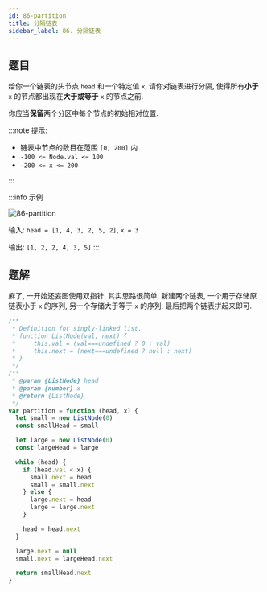```yaml
---
id: 86-partition
title: 分隔链表
sidebar_label: 86. 分隔链表
---
```


## 题目

给你一个链表的头节点 `head` 和一个特定值 `x`, 请你对链表进行分隔, 使得所有**小于** `x` 的节点都出现在**大于或等于** `x` 的节点之前.

你应当**保留**两个分区中每个节点的初始相对位置.

:::note 提示:

- 链表中节点的数目在范围 `[0, 200]` 内
- `-100 <= Node.val <= 100`
- `-200 <= x <= 200`

:::

:::info 示例

![86-partition](../../static/img/86-partition.jpg)

输入: `head = [1, 4, 3, 2, 5, 2]`, `x = 3`

输出: `[1, 2, 2, 4, 3, 5]`
:::

## 题解

麻了, 一开始还妄图使用双指针. 其实思路很简单, 新建两个链表, 一个用于存储原链表小于 `x` 的序列, 另一个存储大于等于 `x` 的序列, 最后把两个链表拼起来即可.

```ts
/**
 * Definition for singly-linked list.
 * function ListNode(val, next) {
 *     this.val = (val===undefined ? 0 : val)
 *     this.next = (next===undefined ? null : next)
 * }
 */
/**
 * @param {ListNode} head
 * @param {number} x
 * @return {ListNode}
 */
var partition = function (head, x) {
  let small = new ListNode(0)
  const smallHead = small

  let large = new ListNode(0)
  const largeHead = large

  while (head) {
    if (head.val < x) {
      small.next = head
      small = small.next
    } else {
      large.next = head
      large = large.next
    }

    head = head.next
  }

  large.next = null
  small.next = largeHead.next

  return smallHead.next
}
```
